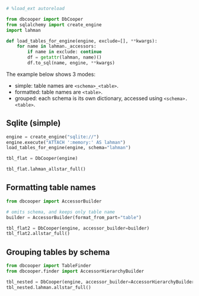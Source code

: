 ```python
# %load_ext autoreload
```

```python
from dbcooper import DbCooper
from sqlalchemy import create_engine
import lahman

def load_tables_for_engine(engine, exclude=[], **kwargs):
    for name in lahman._accessors:
        if name in exclude: continue
        df = getattr(lahman, name)()
        df.to_sql(name, engine, **kwargs)
```

The example below shows 3 modes:

* simple: table names are `<schema>_<table>`.
* formatted: table names are `<table>`.
* grouped: each schema is its own dictionary, accessed using `<schema>.<table>`.


## Sqlite (simple)

```python
engine = create_engine("sqlite://")
engine.execute("ATTACH ':memory:' AS lahman")
load_tables_for_engine(engine, schema="lahman")
```

```python
tbl_flat = DbCooper(engine)
```

```python
tbl_flat.lahman_allstar_full()
```

## Formatting table names

```python
from dbcooper import AccessorBuilder

# omits schema, and keeps only table name
builder = AccessorBuilder(format_from_part="table")

tbl_flat2 = DbCooper(engine, accessor_builder=builder)
tbl_flat2.allstar_full()
```

## Grouping tables by schema

```python
from dbcooper import TableFinder
from dbcooper.finder import AccessorHierarchyBuilder

tbl_nested = DbCooper(engine, accessor_builder=AccessorHierarchyBuilder())
tbl_nested.lahman.allstar_full()
```
